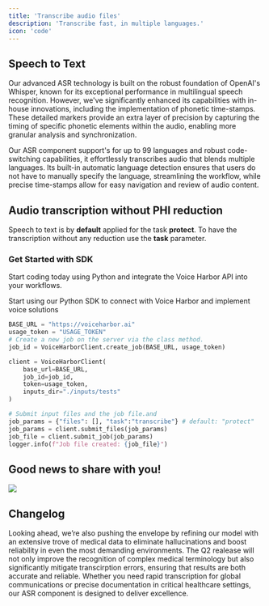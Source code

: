 ```yaml
---
title: 'Transcribe audio files'
description: 'Transcribe fast, in multiple languages.'
icon: 'code'
---
```


## Speech to Text

Our advanced ASR technology is built on the robust foundation of OpenAI's Whisper, known for its exceptional performance in multilingual speech recognition. However, we've significantly enhanced its capabilities with in-house innovations, including the implementation of phonetic time-stamps. These detailed markers provide an extra layer of precision by capturing the timing of specific phonetic elements within the audio, enabling more granular analysis and synchronization.

Our ASR component support's for up to 99 languages and robust code-switching capabilities, it effortlessly transcribes audio that blends multiple languages. Its built-in automatic language detection ensures that users do not have to manually specify the language, streamlining the workflow, while precise time-stamps allow for easy navigation and review of audio content.

 ## Audio transcription without PHI reduction 

<Tip>

Speech to text is by **default** applied for the task **protect**. To have the transcription without any reduction use the **task** parameter.  

</Tip>

### Get Started with SDK

Start coding today using Python and integrate the Voice Harbor API into your workflows.

<CardGroup cols={1}>
  <Card
    title="Python SDK"
    icon="python"
    href="https://voiceharbor.com/docs/sdk/python"
  >
    Start using our Python SDK to connect with Voice Harbor and implement voice solutions
  </Card>
</CardGroup>

```python
BASE_URL = "https://voiceharbor.ai"
usage_token = "USAGE_TOKEN"
# Create a new job on the server via the class method.
job_id = VoiceHarborClient.create_job(BASE_URL, usage_token)

client = VoiceHarborClient(
    base_url=BASE_URL,
    job_id=job_id,
    token=usage_token,
    inputs_dir="./inputs/tests"
)

# Submit input files and the job file.and 
job_params = {"files": [], "task":"transcribe"} # default: "protect"  
job_params = client.submit_files(job_params)
job_file = client.submit_job(job_params)
logger.info(f"Job file created: {job_file}")
```

## Good news to share with you!

<Update label="2025-07-01 Upcoming Release" description="NextGen Medical ASR">
  <Frame>
    <img className="block" src="https://mintlify-assets.b-cdn.net/hero-light.png" />
  </Frame>

  ## Changelog

  Looking ahead, we’re also pushing the envelope by refining our model with an extensive trove of medical data to eliminate hallucinations and boost reliability in even the most demanding environments. The Q2 realease will not only improve the recognition of complex medical terminology but also significantly mitigate transcirption errors, ensuring that results are both accurate and reliable. Whether you need rapid transcription for global communications or precise documentation in critical healthcare settings, our ASR component is designed to deliver excellence.

</Update>
